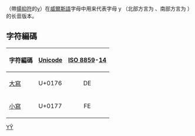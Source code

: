{{Unreferenced|time=2017-12-29T14:45:16+00:00}}
{{Infobox alphabet|alphabet=拉丁|uuc=0176|ulc=0177}}
{{Unicode|'''Ŷ''', '''ŷ'''}}（帶[[揚抑符|揚抑符]]的[[y|y]]）在[[威爾斯語|威爾斯語]]字母中用来代表字母 y （北部方言为 {{IPA|/ɨ̞, ɨː, ə/}} 、南部方言为 {{IPA|/ɪ, iː, ə/}}）的长音版本。

== 字符編碼 ==
{| class="wikitable"
!字符編碼!![[Unicode|Unicode]]!![[ISO/IEC_8859|ISO 8859]]-[[ISO/IEC_8859-14|14]]
|-
|[[大寫字母|大寫]] {{Unicode|Ŷ}}||U+0176||style="text-align:center;"|DE
|-
|[[小寫字母|小寫]] {{Unicode|ŷ}}||U+0177||style="text-align:center;"|FE
|}

{{Alphabet cy|width=90%}}
{{Latin alphabet}}

[[Category:衍生拉丁字母|YŶ]]